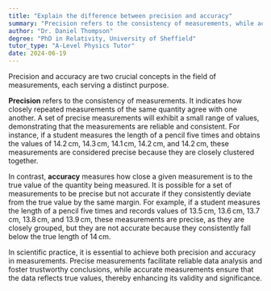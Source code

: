 ```yaml
---
title: "Explain the difference between precision and accuracy"
summary: "Precision refers to the consistency of measurements, while accuracy refers to how close a measurement is to the true value."
author: "Dr. Daniel Thompson"
degree: "PhD in Relativity, University of Sheffield"
tutor_type: "A-Level Physics Tutor"
date: 2024-06-19
---
```


Precision and accuracy are two crucial concepts in the field of measurements, each serving a distinct purpose. 

**Precision** refers to the consistency of measurements. It indicates how closely repeated measurements of the same quantity agree with one another. A set of precise measurements will exhibit a small range of values, demonstrating that the measurements are reliable and consistent. For instance, if a student measures the length of a pencil five times and obtains the values of $14.2 \, \text{cm}$, $14.3 \, \text{cm}$, $14.1 \, \text{cm}$, $14.2 \, \text{cm}$, and $14.2 \, \text{cm}$, these measurements are considered precise because they are closely clustered together.

In contrast, **accuracy** measures how close a given measurement is to the true value of the quantity being measured. It is possible for a set of measurements to be precise but not accurate if they consistently deviate from the true value by the same margin. For example, if a student measures the length of a pencil five times and records values of $13.5 \, \text{cm}$, $13.6 \, \text{cm}$, $13.7 \, \text{cm}$, $13.8 \, \text{cm}$, and $13.9 \, \text{cm}$, these measurements are precise, as they are closely grouped, but they are not accurate because they consistently fall below the true length of $14 \, \text{cm}$.

In scientific practice, it is essential to achieve both precision and accuracy in measurements. Precise measurements facilitate reliable data analysis and foster trustworthy conclusions, while accurate measurements ensure that the data reflects true values, thereby enhancing its validity and significance.
    